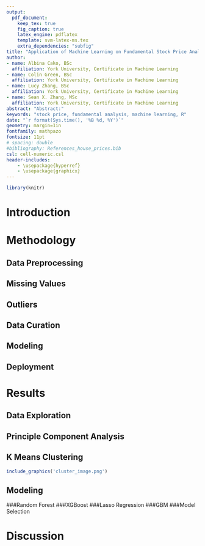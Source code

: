 ```yaml
---
output: 
  pdf_document:
    keep_tex: true
    fig_caption: true
    latex_engine: pdflatex
    template: svm-latex-ms.tex
    extra_dependencies: "subfig"
title: "Application of Machine Learning on Fundamental Stock Price Analysis"
author:
- name: Albina Cako, BSc
  affiliation: York University, Certificate in Machine Learning
- name: Colin Green, BSc
  affiliation: York University, Certificate in Machine Learning
- name: Lucy Zhang, BSc
  affiliation: York University, Certificate in Machine Learning
- name: Sean X. Zhang, MSc
  affiliation: York University, Certificate in Machine Learning
abstract: "Abstract:"
keywords: "stock price, fundamental analysis, machine learning, R"
date: "`r format(Sys.time(), '%B %d, %Y')`"
geometry: margin=1in
fontfamily: mathpazo
fontsize: 11pt
# spacing: double
#bibliography: References_house_prices.bib
csl: cell-numeric.csl
header-includes:
    - \usepackage{hyperref}
    - \usepackage{graphicx}
---
```


```r
library(knitr)
```

# Introduction



# Methodology

## Data Preprocessing

## Missing Values

## Outliers

## Data Curation

## Modeling

## Deployment

# Results
## Data Exploration

## Principle Component Analysis

## K Means Clustering

```r
include_graphics('cluster_image.png')
```

## Modeling
###Random Forest
###XGBoost
###Lasso Regression
###GBM
###Model Selection

# Discussion